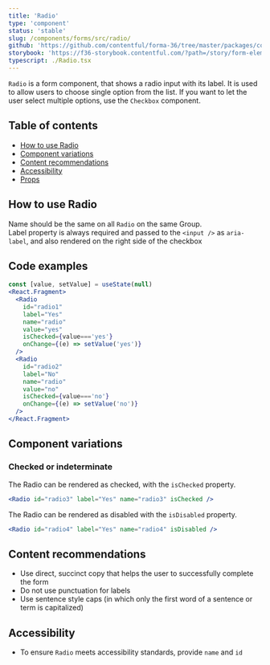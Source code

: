 ```yaml
---
title: 'Radio'
type: 'component'
status: 'stable'
slug: /components/forms/src/radio/
github: 'https://github.com/contentful/forma-36/tree/master/packages/components/forms/src/radio'
storybook: 'https://f36-storybook.contentful.com/?path=/story/form-elements-radio--basic'
typescript: ./Radio.tsx
---
```


`Radio` is a form component, that shows a radio input with its label. It is used to allow users to choose single option from the list. If you want to let the user select multiple options, use the `Checkbox` component.

## Table of contents

- [How to use Radio](#how-to-use-radio)
- [Component variations](#component-variations)
- [Content recommendations](#content-recommendations)
- [Accessibility](#accessibility)
- [Props](#props)

## How to use Radio

Name should be the same on all `Radio` on the same Group.  
Label property is always required and passed to the `<input />` as `aria-label`, and also rendered on the right side of the checkbox

## Code examples

```jsx
const [value, setValue] = useState(null)
<React.Fragment>
  <Radio
    id="radio1"
    label="Yes"
    name="radio"
    value="yes"
    isChecked={value==='yes'}
    onChange={(e) => setValue('yes')}
  />
  <Radio
    id="radio2"
    label="No"
    name="radio"
    value="no"
    isChecked={value==='no'}
    onChange={(e) => setValue('no')}
  />
</React.Fragment>
```

## Component variations

### Checked or indeterminate

The Radio can be rendered as checked, with the `isChecked` property.

```jsx
<Radio id="radio3" label="Yes" name="radio3" isChecked />
```

The Radio can be rendered as disabled with the `isDisabled` property.

```jsx
<Radio id="radio4" label="Yes" name="radio4" isDisabled />
```

## Content recommendations

- Use direct, succinct copy that helps the user to successfully complete the form
- Do not use punctuation for labels
- Use sentence style caps (in which only the first word of a sentence or term is capitalized)

## Accessibility

- To ensure `Radio` meets accessibility standards, provide `name` and `id`


<Props of="Radio" />
